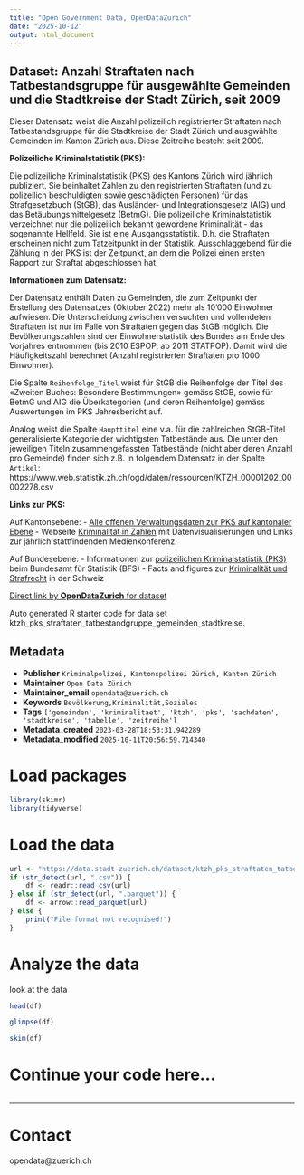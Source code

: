 ```yaml
---
title: "Open Government Data, OpenDataZurich"
date: "2025-10-12"
output: html_document
---
```


## Dataset: Anzahl Straftaten nach Tatbestandsgruppe für ausgewählte Gemeinden und die Stadtkreise der Stadt Zürich, seit 2009

Dieser Datensatz weist die Anzahl polizeilich registrierter Straftaten nach Tatbestandsgruppe für die Stadtkreise der Stadt Zürich und ausgwählte Gemeinden im Kanton Zürich aus. Diese Zeitreihe besteht seit 2009.


**Polizeiliche Kriminalstatistik (PKS):**

Die polizeiliche Kriminalstatistik (PKS) des Kantons Zürich wird jährlich publiziert. Sie beinhaltet Zahlen zu den registrierten Straftaten (und zu polizeilich beschuldigten sowie geschädigten Personen) für das Strafgesetzbuch (StGB), das Ausländer- und Integrationsgesetz (AIG) und das Betäubungsmittelgesetz (BetmG). Die polizeiliche Kriminalstatistik verzeichnet nur die polizeilich bekannt gewordene Kriminalität - das sogenannte Hellfeld. Sie ist eine Ausgangsstatistik. D.h. die Straftaten erscheinen nicht zum Tatzeitpunkt in der Statistik. Ausschlaggebend für die Zählung in der PKS ist der Zeitpunkt, an dem die Polizei einen ersten Rapport zur Straftat abgeschlossen hat.


[]()

**Informationen zum Datensatz:**

Der Datensatz enthält Daten zu Gemeinden, die zum Zeitpunkt der Erstellung des Datensatzes (Oktober 2022) mehr als 10'000 Einwohner aufwiesen. Die Unterscheidung zwischen versuchten und vollendeten Straftaten ist nur im Falle von Straftaten gegen das StGB möglich. Die Bevölkerungszahlen sind der Einwohnerstatistik des Bundes am Ende des Vorjahres entnommen (bis 2010 ESPOP, ab 2011 STATPOP). Damit wird die Häufigkeitszahl berechnet (Anzahl registrierten Straftaten pro 1000 Einwohner). 

Die Spalte `Reihenfolge_Titel` weist für StGB die Reihenfolge der Titel des «Zweiten Buches: Besondere Bestimmungen» gemäss StGB, sowie für BetmG und AIG die Überkategorien (und deren Reihenfolge) gemäss Auswertungen im PKS Jahresbericht auf. 

Analog weist die Spalte `Haupttitel` eine v.a. für die zahlreichen StGB-Titel generalisierte Kategorie der wichtigsten Tatbestände aus. Die unter den jeweiligen Titeln zusammengefassten Tatbestände (nicht aber deren Anzahl pro Gemeinde) finden sich z.B. in folgendem Datensatz in der Spalte `Artikel`: https://www.web.statistik.zh.ch/ogd/daten/ressourcen/KTZH_00001202_00002278.csv


[]()

**Links zur PKS:**

Auf Kantonsebene:
- [Alle offenen Verwaltungsdaten zur PKS auf kantonaler Ebene](https://opendata.swiss/de/dataset/polizeiliche-kriminalstatistik-pks-des-kantons-zurich)
- Webseite [Kriminalität in Zahlen](https://www.zh.ch/de/sicherheit-justiz/delikte-praevention/kriminalstatistik.html) mit Datenvisualisierungen und Links zur jährlich stattfindenden Medienkonferenz.

Auf Bundesebene:
- Informationen zur [polizeilichen Kriminalstatistik (PKS)](https://www.bfs.admin.ch/bfs/de/home/statistiken/kriminalitaet-strafrecht/erhebungen/pks.html) beim Bundesamt für Statistik (BFS)
- Facts and figures zur [Kriminalität und Strafrecht](https://www.bfs.admin.ch/bfs/de/home/statistiken/kriminalitaet-strafrecht.html) in der Schweiz







[]()



[Direct link by **OpenDataZurich** for dataset](https://data.stadt-zuerich.ch/dataset/ktzh_pks_straftaten_tatbestandgruppe_gemeinden_stadtkreise)

Auto generated R starter code for data set ktzh_pks_straftaten_tatbestandgruppe_gemeinden_stadtkreise.

## Metadata

- **Publisher** `Kriminalpolizei, Kantonspolizei Zürich, Kanton Zürich`
- **Maintainer** `Open Data Zürich`
- **Maintainer_email** `opendata@zuerich.ch`
- **Keywords** `Bevölk­erung,Kri­mi­na­li­tät,Soziales`
- **Tags** `['gemeinden', 'kriminalitaet', 'ktzh', 'pks', 'sachdaten', 'stadtkreise', 'tabelle', 'zeitreihe']`
- **Metadata_created** `2023-03-28T18:53:31.942289`
- **Metadata_modified** `2025-10-11T20:56:59.714340`


# Load packages

```r
library(skimr)
library(tidyverse)
```

# Load the data

```r
url <- "https://data.stadt-zuerich.ch/dataset/ktzh_pks_straftaten_tatbestandgruppe_gemeinden_stadtkreise/download/KTZH_00001202_00003600.csv"
if (str_detect(url, ".csv")) {
    df <- readr::read_csv(url)
} else if (str_detect(url, ".parquet")) {
    df <- arrow::read_parquet(url)
} else {
    print("File format not recognised!")
}
```

# Analyze the data

look at the data
```r
head(df)
```

```r
glimpse(df)
```

```r
skim(df)
```

# Continue your code here...

```r

```

------------------------------------------------------------------------

# Contact

opendata@zuerich.ch

